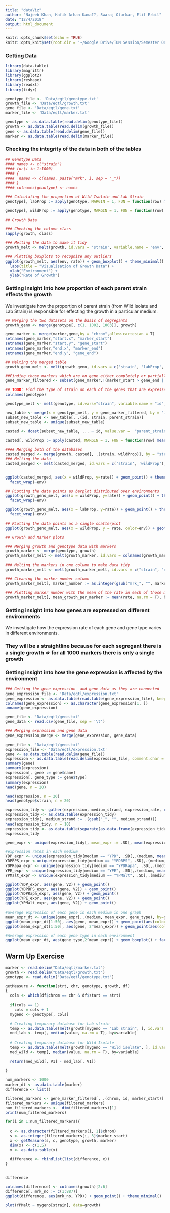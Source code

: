 ```yaml
---
title: "dataViz"
author: "Najeeb Khan, Hafik Arhan Kama??, Swaraj Oturkar, Elif Erbil"
date: "12/4/2018"
output: html_document
---
```


```r
knitr::opts_chunk$set(echo = TRUE)
knitr::opts_knit$set(root.dir = '~/Google Drive/TUM Session/Semester One/Data Visualisation in R/')

```

### Getting Data 
```r
library(data.table)
library(magrittr)
library(ggplot2)
library(reshape)
library(readxl)
library(tidyr)
```
```r
genotype_file <- 'Data/eqtl/genotype.txt'
growth_file <- 'Data/eqtl/growth.txt'
gene_file <- 'Data/eqtl/gene.txt'
marker_file <- 'Data/eqtl/marker.txt'

genotype <- as.data.table(read.delim(genotype_file))
growth <- as.data.table(read.delim(growth_file))
gene <- as.data.table(read.delim(gene_file))
marker <- as.data.table(read.delim(marker_file))

```
### Checking the integrity of the data in both of the tables

```r
## Genotype Data
#### names <- c("strain")
#### for(i in 1:1000)
#### {
####  names <- c(names, paste("mrk", i, sep = "_"))
#### }
#### colnames(genotype) <- names

### Calculating the proportion of Wild Isolate and Lab Strain
genotype[, labProp := apply(genotype, MARGIN = 1, FUN = function(row) mean(grepl(unname(unlist(row)), pattern = 'Lab strain')))]

genotype[, wildProp := apply(genotype, MARGIN = 1, FUN = function(row) mean(grepl(unname(unlist(row)), pattern = 'Wild isolate')))]

## Growth Data

### Checking the column class
sapply(growth, class)

### Melting the data to make it tidy
growth_melt <- melt(growth, id.vars = 'strain', variable.name = 'env', value.name = 'rate')

### Plotting boxplots to recognize any outliers
ggplot(growth_melt, aes(env, rate)) + geom_boxplot() + theme_minimal() +
  labs(title = "Visualisation of Growth Data") +
  xlab("Environment") +
  ylab("Rate of Growth")

```

### Getting insight into how proportion of each parent strain effects the growth
We investigate how the proportion of parent strain (from Wild Isolate and Lab Strain) is responsible for effecting the growth in a particular medium.

```r
## Merging the two datasets on the basis of segregants
growth_geno <- merge(genotype[, c(1, 1002, 1003)], growth)

gene_marker <- merge(marker,gene,by = "chrom",allow.cartesian = T)
setnames(gene_marker,"start.x", "marker_start")
setnames(gene_marker,"start.y", "gene_start")
setnames(gene_marker,"end.x", "marker_end")
setnames(gene_marker,"end.y", "gene_end")

## Melting the merged table
growth_geno_melt <- melt(growth_geno, id.vars = c('strain', 'labProp', 'wildProp'), variable.name = 'env', value.name = 'rate')

##Finding those markers which are on gene either completely or partially
gene_marker_filtered <- subset(gene_marker,!(marker_start > gene_end | marker_end < gene_start))

## TODO: Find the type of strain on each of the genes that are expressed through the marker
colnames(genotype)

genotype_melt <- melt(genotype, id.vars="strain", variable.name = "id", value.name = "parent_strain")

new_table <- merge(x = genotype_melt, y = gene_marker_filtered, by = "id", allow.cartesian = T)
subset_new_table <- new_table[, .(id, strain, parent_strain)]
subset_new_table <- unique(subset_new_table)

casted <- dcast(subset_new_table, ... ~ id, value.var =  "parent_strain")

casted[, wildProp := apply(casted, MARGIN = 1, FUN = function(row) mean(grepl(unname(unlist(row)), pattern = 'Wild isolate')))]

#### Merging both of the databases
casted_merged <- merge(growth, casted[, .(strain, wildProp)], by = "strain")
### Melting the data
casted_merged <- melt(casted_merged, id.vars = c('strain', 'wildProp'), variable.name = 'env', value.name = 'rate')


ggplot(casted_merged, aes(x = wildProp, y=rate)) + geom_point() + theme_minimal() +
  facet_wrap(~env)

## PLotting the data points as barplot distributed over environments
ggplot(growth_geno_melt, aes(x = wildProp, y=rate)) + geom_point() + theme_minimal() +
  facet_wrap(~env)

ggplot(growth_geno_melt, aes(x = labProp, y=rate)) + geom_point() + theme_minimal() +
  facet_wrap(~env)

## PLotting the data points as a single scatterplot
ggplot(growth_geno_melt, aes(x = wildProp, y = rate, color=env)) + geom_point() + theme_minimal()

## Growth and Marker plots

### Merging growth and genotype data with markers
growth_marker <- merge(genotype, growth)
growth_marker_melt <- melt(growth_marker, id.vars = colnames(growth_marker)[1:1003], variable.name = "env", value.name="rate")

### Melting the markers in one column to make data tidy
growth_marker_melt <- melt(growth_marker_melt, id.vars = c("strain", "env", "rate", "labProp", "wildProp"), variable.name = "marker_number", value.name = "parent_strain")

### Cleaning the marker number column
growth_marker_melt[, marker_number := as.integer(gsub("mrk_", "", marker_number))]

### Plotting marker number with the mean of the rate in each of those markers
growth_marker_melt[, mean_growth_per_marker := mean(rate, na.rm = T), by=marker_number]
```

### Getting insight into how genes are expressed on different environments
We investigate how the expression rate of each gene and gene type varies in different environments. 

### They will be a straightline because for each segregant there is a single growth => for all 1000 markers there is only a single growth 

### Getting insight into how the gene expression is affected by the environment

```r
### Getting the gene expression  and gene data as they are connected
gene_expression_file <- 'Data/eqtl/expression.txt'
gene_expression <- as.data.table(read.table(gene_expression_file), keep.rownames = T)
colnames(gene_expression) <- as.character(gene_expression[1, ])
unname(gene_expression)

gene_file <- 'Data/eqtl/gene.txt'
gene_data <- read.csv(gene_file, sep = '\t')

### Merging expression and gene data
gene_expression_merge <- merge(gene_expression, gene_data)
```
```r
gene_file <- 'Data/eqtl/gene.txt'
expression_file <- 'Data/eqtl/expression.txt'
gene <- as.data.table(read.delim(gene_file))
expression <- as.data.table(read.delim(expression_file, comment.char = "#"))
summary(gene)
summary(expression)
expression[, gene := gene$name]
expression[, gene_type := gene$type]
summary(expression)
head(gene, n = 20)

head(expression, n = 20)
head(genotype$strain, n = 20)

expression_tidy <- gather(expression, medium_strand, expression_rate, c("YPD.seg_01B":"YPMalt.seg_45C"))
expression_tidy <- as.data.table(expression_tidy)
expression_tidy[, medium_strand := .(gsub("_", "", medium_strand))]
head(expression_tidy, n = 10)
expression_tidy <- as.data.table(separate(as.data.frame(expression_tidy), medium_strand, into = c("medium", "strand")))
expression_tidy

gene_expr <- unique(expression_tidy[, mean_expr := .SD[, mean(expression_rate)], by = c("gene","medium")])

#expression rates in each medium
YDP_expr <- unique(expression_tidy[medium == "YPD", .SD[,.(medium, mean(expression_rate))], by = gene])
YDPBPS_expr <-unique(expression_tidy[medium == "YPDBPS", .SD[,.(medium, mean(expression_rate))], by = gene])
YDPRapa_expr <- unique(expression_tidy[medium == "YPDRapa", .SD[,.(medium, mean(expression_rate))], by = gene])
YPE_expr <- unique(expression_tidy[medium == "YPE", .SD[,.(medium, mean(expression_rate))], by = gene])
YPMalt_expr <- unique(expression_tidy[medium == "YPMalt", .SD[,.(medium, mean(expression_rate))], by = gene])

ggplot(YDP_expr, aes(gene, V2)) + geom_point()
ggplot(YDPBPS_expr, aes(gene, V2)) + geom_point()
ggplot(YDPRapa_expr, aes(gene, V2)) + geom_point()
ggplot(YPE_expr, aes(gene, V2)) + geom_point()
ggplot(YPMalt_expr, aes(gene, V2)) + geom_point()

#average expression of each gene in each medium in one graph
mean_expr_dt <- unique(gene_expr[,.(medium, mean_expr, gene_type), by=gene])
ggplot(mean_expr_dt[1:50], aes(gene, mean_expr)) + geom_point(aes(color = medium))
ggplot(mean_expr_dt[1:50], aes(gene, 2^mean_expr)) + geom_point(aes(color = medium))

#Average expression of each gene type in each environment
ggplot(mean_expr_dt, aes(gene_type,2^mean_expr)) + geom_boxplot() + facet_wrap(~medium)
```


## Warm Up Exercise
``` r
marker <- read.delim("Data/eqtl/marker.txt")
growth <- read.delim("Data/eqtl/growth.txt")
genotype <- read.delim("Data/eqtl/genotype.txt")

getMeasure <- function(strt, chr, genotype, growth, df)
{
  cols <- which(df$chrom == chr & df$start == strt)
  
  if(cols == 1)
    cols = cols + 1
  mygeno <- genotype[, cols]
  
  # Creating temporary database for Lab strain
  temp <- as.data.table(melt(growth[mygeno == "Lab strain", ], id.vars = "strain"))
  med_lab <- temp[, median(value, na.rm = T), by=variable]
  
  # Creating temporary database for Wild Isolate
  temp <- as.data.table(melt(growth[mygeno == "Wild isolate", ], id.vars = "strain"))
  med_wild <- temp[, median(value, na.rm = T), by=variable]
  
  return(med_wild[, V1] - med_lab[, V1])
  
}

num_markers <- 1000
marker_dt <- as.data.table(marker)
difference <- list()

filtered_markers <- gene_marker_filtered[, .(chrom, id, marker_start)]
filtered_markers <- unique(filtered_markers)
num_filtered_markers <-  dim(filtered_markers)[1]
print(num_filtered_markers)

for(i in 1:num_filtered_markers){
  
  c <- as.character(filtered_markers[i, 1]$chrom)
  s <- as.integer(filtered_markers[i, 3]$marker_start)
  x <- getMeasure(s, c, genotype, growth, marker)
  dim(x) <- c(1,5)
  x <- as.data.table(x)
  
  difference <- rbindlist(list(difference, x))
}


difference

colnames(difference) <- colnames(growth)[2:6]
difference[, mrk_no := c(1:887)]
ggplot(difference, aes(mrk_no, YPD)) + geom_point() + theme_minimal()

plot(YPMalt ~ mygeno[strain], data=growth)
```